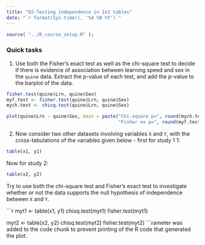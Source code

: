 ---
title: "02-Testing independence in 2x2 tables"
date: "`r format(Sys.time(), '%d %B %Y')`"
---

```{r setup, include=FALSE}
source( "../R_course_setup.R" );
```

### Quick tasks

1. Use both the Fisher's exact test as well as the chi-square test to decide if there is evidence of association between learning speed and sex in the `quine` data. Extract the p-value of each test, and add the p-value to the barplot of the data.

```{r}
fisher.test(quine$Lrn, quine$Sex)
myf.test <- fisher.test(quine$Lrn, quine$Sex)
mych.test <- chisq.test(quine$Lrn, quine$Sex)
```


```{r}
plot(quine$Lrn ~ quine$Sex, main = paste("Chi-square p=", round(mych.test$p.value, 2), 
                                         "Fisher ex p=", round(myf.test$p.value, 2)))

```


2. Now consider two other datasets involving variables `X` and `Y`, with the cross-tabulations of the variables given below - first for study 1 1:


```{r}
table(x1, y1)
```

Now for study 2:

```{r}
table(x2, y2)
```

Try to use both the chi-square test and Fisher's exact test to investigate whether or not the data supports the null hypothesis of independence between `X` and `Y`.

```{r}
myt1 <- table(x1, y1)
chisq.test(myt1)
fisher.test(myt1)

myt2 <- table(x2, y2)
chisq.test(myt2)
fisher.test(myt2)
```rameter was added to the code chunk to prevent printing of the R code that generated the plot.
